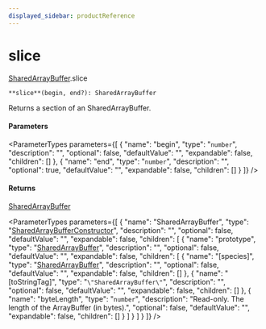 ```yaml
---
displayed_sidebar: productReference
---
```



# slice

[SharedArrayBuffer](../../interfaces/SharedArrayBuffer.mdx).slice

`**slice**(begin, end?): SharedArrayBuffer`

Returns a section of an SharedArrayBuffer.

#### Parameters

<ParameterTypes parameters={[
  {
    "name": "begin",
    "type": "`number`",
    "description": "",
    "optional": false,
    "defaultValue": "",
    "expandable": false,
    "children": []
  },
  {
    "name": "end",
    "type": "`number`",
    "description": "",
    "optional": true,
    "defaultValue": "",
    "expandable": false,
    "children": []
  }
]} />

#### Returns

[SharedArrayBuffer](../../variables/SharedArrayBuffer-1.mdx)

<ParameterTypes parameters={[
  {
    "name": "SharedArrayBuffer",
    "type": "[SharedArrayBufferConstructor](../../interfaces/SharedArrayBufferConstructor.mdx)",
    "description": "",
    "optional": false,
    "defaultValue": "",
    "expandable": false,
    "children": [
      {
        "name": "prototype",
        "type": "[SharedArrayBuffer](../../variables/SharedArrayBuffer-1.mdx)",
        "description": "",
        "optional": false,
        "defaultValue": "",
        "expandable": false,
        "children": [
          {
            "name": "[species]",
            "type": "[SharedArrayBuffer](../../variables/SharedArrayBuffer-1.mdx)",
            "description": "",
            "optional": false,
            "defaultValue": "",
            "expandable": false,
            "children": []
          },
          {
            "name": "[toStringTag]",
            "type": "``\"SharedArrayBuffer\"``",
            "description": "",
            "optional": false,
            "defaultValue": "",
            "expandable": false,
            "children": []
          },
          {
            "name": "byteLength",
            "type": "`number`",
            "description": "Read-only. The length of the ArrayBuffer (in bytes).",
            "optional": false,
            "defaultValue": "",
            "expandable": false,
            "children": []
          }
        ]
      }
    ]
  }
]} />
